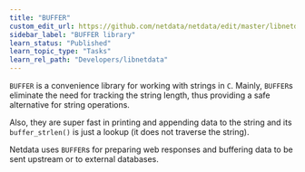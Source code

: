 ```yaml
---
title: "BUFFER"
custom_edit_url: https://github.com/netdata/netdata/edit/master/libnetdata/buffer/README.md
sidebar_label: "BUFFER library"
learn_status: "Published"
learn_topic_type: "Tasks"
learn_rel_path: "Developers/libnetdata"
---
```



`BUFFER` is a convenience library for working with strings in `C`.
Mainly, `BUFFER`s eliminate the need for tracking the string length, thus providing
a safe alternative for string operations.

Also, they are super fast in printing and appending data to the string and its `buffer_strlen()`
is just a lookup (it does not traverse the string).

Netdata uses `BUFFER`s for preparing web responses and buffering data to be sent upstream or
to external databases.
